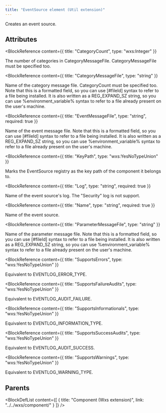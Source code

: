 ```yaml
---
title: "EventSource element (Util extension)"
---
```



Creates an event source.


## Attributes

<BlockWrapper>

  <BlockReference
    content={{
      title: "CategoryCount",
      type: "wxs:Integer"
    }}
  >
  The number of categories in CategoryMessageFile. CategoryMessageFile
   must be specified too.
  </BlockReference>

  <BlockReference
    content={{
      title: "CategoryMessageFile",
      type: "string"
    }}
  >
  Name of the category message file. CategoryCount must be specified too.
   Note that this is a formatted field, so you can use [#fileId] syntax to
   refer to a file being installed. It is also written as a REG_EXPAND_SZ
   string, so you can use %environment_variable% syntax to refer to a file
   already present on the user's machine.
  </BlockReference>

  <BlockReference
    content={{
      title: "EventMessageFile",
      type: "string",
      required: true
    }}
  >
  Name of the event message file.
   Note that this is a formatted field, so you can use [#fileId] syntax to
   refer to a file being installed. It is also written as a REG_EXPAND_SZ
   string, so you can use %environment_variable% syntax to refer to a file
   already present on the user's machine.
  </BlockReference>

  <BlockReference
    content={{
      title: "KeyPath",
      type: "wxs:YesNoTypeUnion"
    }}
  >
  Marks the EventSource registry as the key path of the component it belongs to.
  </BlockReference>

  <BlockReference
    content={{
      title: "Log",
      type: "string",
      required: true
    }}
  >
  Name of the event source's log. The "Security" log is not support.
  </BlockReference>

  <BlockReference
    content={{
      title: "Name",
      type: "string",
      required: true
    }}
  >
  Name of the event source.
  </BlockReference>

  <BlockReference
    content={{
      title: "ParameterMessageFile",
      type: "string"
    }}
  >
  Name of the parameter message file.
   Note that this is a formatted field, so you can use [#fileId] syntax to
   refer to a file being installed. It is also written as a REG_EXPAND_SZ
   string, so you can use %environment_variable% syntax to refer to a file
   already present on the user's machine.
  </BlockReference>

  <BlockReference
    content={{
      title: "SupportsErrors",
      type: "wxs:YesNoTypeUnion"
    }}
  >
  Equivalent to EVENTLOG_ERROR_TYPE.
  </BlockReference>

  <BlockReference
    content={{
      title: "SupportsFailureAudits",
      type: "wxs:YesNoTypeUnion"
    }}
  >
  Equivalent to EVENTLOG_AUDIT_FAILURE.
  </BlockReference>

  <BlockReference
    content={{
      title: "SupportsInformationals",
      type: "wxs:YesNoTypeUnion"
    }}
  >
  Equivalent to EVENTLOG_INFORMATION_TYPE.
  </BlockReference>

  <BlockReference
    content={{
      title: "SupportsSuccessAudits",
      type: "wxs:YesNoTypeUnion"
    }}
  >
  Equivalent to EVENTLOG_AUDIT_SUCCESS.
  </BlockReference>

  <BlockReference
    content={{
      title: "SupportsWarnings",
      type: "wxs:YesNoTypeUnion"
    }}
  >
  Equivalent to EVENTLOG_WARNING_TYPE.
  </BlockReference>

</BlockWrapper>


## Parents

<BlockDefList content={[
    {
      title: "Component (Wxs extension)",
      link: "../../wxs/component/"
    }
  ]}
/>